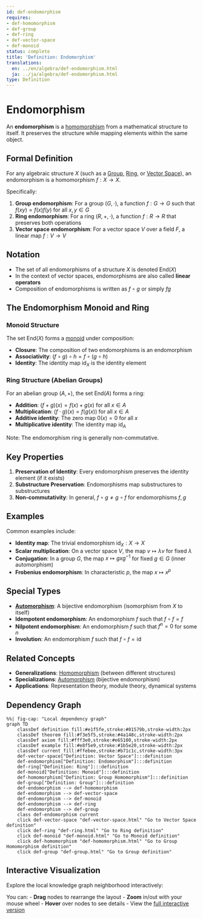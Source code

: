 ```yaml
---
id: def-endomorphism
requires:
- def-homomorphism
- def-group
- def-ring
- def-vector-space
- def-monoid
status: complete
title: 'Definition: Endomorphism'
translations:
  en: ../en/algebra/def-endomorphism.html
  ja: ../ja/algebra/def-endomorphism.html
type: Definition
---
```


# Endomorphism {#def-endomorphism}

An **endomorphism** is a [homomorphism](def-homomorphism.qmd) from a mathematical structure to itself. It preserves the structure while mapping elements within the same object.

## Formal Definition

For any algebraic structure $X$ (such as a [Group](def-group.qmd), [Ring](def-ring.qmd), or [Vector Space](def-vector-space.qmd)), an endomorphism is a homomorphism $f: X \to X$.

Specifically:

1. **Group endomorphism**: For a group $(G, \cdot)$, a function $f: G \to G$ such that $f(xy) = f(x)f(y)$ for all $x, y \in G$
2. **Ring endomorphism**: For a ring $(R, +, \cdot)$, a function $f: R \to R$ that preserves both operations
3. **Vector space endomorphism**: For a vector space $V$ over a field $F$, a linear map $f: V \to V$

## Notation

- The set of all endomorphisms of a structure $X$ is denoted $\text{End}(X)$
- In the context of vector spaces, endomorphisms are also called **linear operators**
- Composition of endomorphisms is written as $f \circ g$ or simply $fg$

## The Endomorphism Monoid and Ring

### Monoid Structure

The set $\text{End}(X)$ forms a [monoid](def-monoid.qmd) under composition:

- **Closure**: The composition of two endomorphisms is an endomorphism
- **Associativity**: $(f \circ g) \circ h = f \circ (g \circ h)$
- **Identity**: The identity map $\text{id}_X$ is the identity element

### Ring Structure (Abelian Groups)

For an abelian group $(A, +)$, the set $\text{End}(A)$ forms a ring:

- **Addition**: $(f + g)(x) = f(x) + g(x)$ for all $x \in A$
- **Multiplication**: $(f \cdot g)(x) = f(g(x))$ for all $x \in A$
- **Additive identity**: The zero map $0(x) = 0$ for all $x$
- **Multiplicative identity**: The identity map $\text{id}_A$

Note: The endomorphism ring is generally non-commutative.

## Key Properties

1. **Preservation of Identity**: Every endomorphism preserves the identity element (if it exists)
2. **Substructure Preservation**: Endomorphisms map substructures to substructures
3. **Non-commutativity**: In general, $f \circ g \neq g \circ f$ for endomorphisms $f, g$

## Examples

Common examples include:

- **Identity map**: The trivial endomorphism $\text{id}_X: X \to X$
- **Scalar multiplication**: On a vector space $V$, the map $v \mapsto \lambda v$ for fixed $\lambda$
- **Conjugation**: In a group $G$, the map $x \mapsto gxg^{-1}$ for fixed $g \in G$ (inner automorphism)
- **Frobenius endomorphism**: In characteristic $p$, the map $x \mapsto x^p$

## Special Types

- **[Automorphism](def-automorphism.qmd)**: A bijective endomorphism (isomorphism from $X$ to itself)
- **Idempotent endomorphism**: An endomorphism $f$ such that $f \circ f = f$
- **Nilpotent endomorphism**: An endomorphism $f$ such that $f^n = 0$ for some $n$
- **Involution**: An endomorphism $f$ such that $f \circ f = \text{id}$

## Related Concepts

- **Generalizations**: [Homomorphism](def-homomorphism.qmd) (between different structures)
- **Specializations**: [Automorphism](def-automorphism.qmd) (bijective endomorphism)
- **Applications**: Representation theory, module theory, dynamical systems

## Dependency Graph

```mermaid
%%| fig-cap: "Local dependency graph"
graph TD
    classDef definition fill:#e1f5fe,stroke:#01579b,stroke-width:2px
    classDef theorem fill:#f3e5f5,stroke:#4a148c,stroke-width:2px
    classDef axiom fill:#fff3e0,stroke:#e65100,stroke-width:2px
    classDef example fill:#e8f5e9,stroke:#1b5e20,stroke-width:2px
    classDef current fill:#ffebee,stroke:#b71c1c,stroke-width:3px
    def-vector-space["Definition: Vector Space"]:::definition
    def-endomorphism["Definition: Endomorphism"]:::definition
    def-ring["Definition: Ring"]:::definition
    def-monoid["Definition: Monoid"]:::definition
    def-homomorphism["Definition: Group Homomorphism"]:::definition
    def-group["Definition: Group"]:::definition
    def-endomorphism --> def-homomorphism
    def-endomorphism --> def-vector-space
    def-endomorphism --> def-monoid
    def-endomorphism --> def-ring
    def-endomorphism --> def-group
    class def-endomorphism current
    click def-vector-space "def-vector-space.html" "Go to Vector Space definition"
    click def-ring "def-ring.html" "Go to Ring definition"
    click def-monoid "def-monoid.html" "Go to Monoid definition"
    click def-homomorphism "def-homomorphism.html" "Go to Group Homomorphism definition"
    click def-group "def-group.html" "Go to Group definition"
```

## Interactive Visualization

Explore the local knowledge graph neighborhood interactively:

::: {.graph-viz data-id="def-endomorphism" data-width="700" data-height="500"}
:::

You can:
- **Drag** nodes to rearrange the layout
- **Zoom** in/out with your mouse wheel
- **Hover** over nodes to see details
- View the [full interactive version](../../output/interactive/def-endomorphism.html){target="_blank"}
